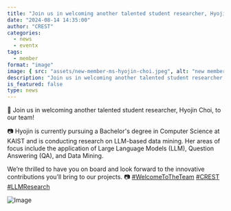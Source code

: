 ```yaml
---
title: "Join us in welcoming another talented student researcher, Hyojin Choi, to our team!"
date: "2024-08-14 14:35:00"
author: "CREST"
categories:
  - news
  - eventx
tags:
  - member
format: "image"
image: { src: "assets/new-member-ms-hyojin-choi.jpeg", alt: "new member" }
description: "Join us in welcoming another talented student researcher, Hyojin Choi, to our team!"
is_featured: false
type: news
---
```

🎉 Join us in welcoming another talented student researcher, Hyojin Choi, to our team!

📷 Hyojin is currently pursuing a Bachelor's degree in Computer Science at KAIST and is conducting research on LLM-based data mining. Her areas of focus include the application of Large Language Models (LLM), Question Answering (QA), and Data Mining.

We’re thrilled to have you on board and look forward to the innovative contributions you’ll bring to our projects. 📷 [#WelcomeToTheTeam](https://x.com/hashtag/WelcomeToTheTeam?src=hashtag_click) [#CREST](https://x.com/hashtag/CREST?src=hashtag_click) [#LLMResearch](https://x.com/hashtag/LLMResearch?src=hashtag_click)

![Image](assets/new-member-ms-hyojin-choi.jpeg "New Member")